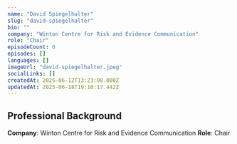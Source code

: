 ```yaml
---
name: "David Spiegelhalter"
slug: "david-spiegelhalter"
bio: ""
company: "Winton Centre for Risk and Evidence Communication"
role: "Chair"
episodeCount: 0
episodes: []
languages: []
imageUrl: "david-spiegelhalter.jpeg"
socialLinks: []
createdAt: 2025-06-12T13:23:08.000Z
updatedAt: 2025-06-18T19:10:17.442Z
---
```


## Professional Background

**Company**: Winton Centre for Risk and Evidence Communication
**Role**: Chair

